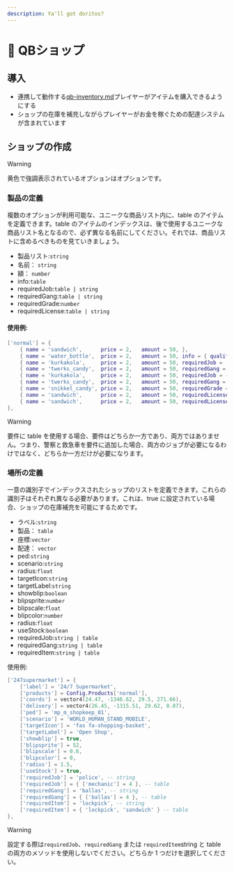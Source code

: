 ```yaml
---
description: Ya'll got doritos?
---
```


# 🏪 QBショップ

## 導入

- 連携して動作する[qb-inventory.md](qb-inventory.md 'mention')プレイヤーがアイテムを購入できるようにする
- ショップの在庫を補充しながらプレイヤーがお金を稼ぐための配達システムが含まれています

## ショップの作成

> [!WARNING]
> 黄色で強調表示されているオプションはオプションです。

### 製品の定義

複数のオプションが利用可能な、ユニークな商品リスト内に、table のアイテムを定義できます。table のアイテムのインデックスは、後で使用するユニークな商品リスト名となるので、必ず異なる名前にしてください。それでは、商品リストに含めるべきものを見ていきましょう。

- 製品リスト:`string`
- 名前： `string`
- 額： `number`
- info:`table`
- requiredJob:`table | string`
- requiredGang:`table | string`
- requiredGrade:`number`
- requiredLicense:`table | string`&#x20;

#### 使用例:

```lua
['normal'] = {
    { name = 'sandwich',      price = 2,   amount = 50, },
    { name = 'water_bottle',  price = 2,   amount = 50, info = { quality = 100 } },
    { name = 'kurkakola',     price = 2,   amount = 50, requiredJob = 'police' },
    { name = 'twerks_candy',  price = 2,   amount = 50, requiredGang = 'ballas' },
    { name = 'kurkakola',     price = 2,   amount = 50, requiredJob = { 'police', 'ambulance' } },
    { name = 'twerks_candy',  price = 2,   amount = 50, requiredGang = { 'ballas', 'lostmc' } },
    { name = 'snikkel_candy', price = 2,   amount = 50, requiredGrade = 3 },
    { name = 'sandwich',      price = 2,   amount = 50, requiredLicense = 'weapon' },
    { name = 'sandwich',      price = 2,   amount = 50, requiredLicense = { 'weapon', 'driver' } },
},
```

> [!WARNING]
> 要件に table を使用する場合、要件はどちらか一方であり、両方ではありません。つまり、警察と救急車を要件に追加した場合、両方のジョブが必要になるわけではなく、どちらか一方だけが必要になります。

### 場所の定義

一意の識別子でインデックスされたショップのリストを定義できます。これらの識別子はそれぞれ異なる必要があります。これは、true に設定されている場合、ショップの在庫補充を可能にするためです。

- ラベル:`string`
- 製品： `table`
- 座標:`vector`
- 配達： `vector`
- ped:`string`
- scenario:`string`
- radius:`float`
- targetIcon:`string`
- targetLabel:`string`
- showblip:`boolean`
- blipsprite:`number`
- blipscale:`float`
- blipcolor:`number`
- radius:`float`
- useStock:`boolean`
- requiredJob:`string | table`
- requiredGang:`string | table`
- requiredItem:`string | table`

使用例:

```lua
['247supermarket'] = {
    ['label'] = '24/7 Supermarket',
    ['products'] = Config.Products['normal'],
    ['coords'] = vector4(24.47, -1346.62, 29.5, 271.66),
    ['delivery'] = vector4(26.45, -1315.51, 29.62, 0.07),
    ['ped'] = 'mp_m_shopkeep_01',
    ['scenario'] = 'WORLD_HUMAN_STAND_MOBILE',
    ['targetIcon'] = 'fas fa-shopping-basket',
    ['targetLabel'] = 'Open Shop',
    ['showblip'] = true,
    ['blipsprite'] = 52,
    ['blipscale'] = 0.6,
    ['blipcolor'] = 0,
    ['radius'] = 1.5,
    ['useStock'] = true,
    ['requiredJob'] = 'police', -- string
    ['requiredJob'] = { ['mechanic'] = 4 }, -- table
    ['requiredGang'] = 'ballas', -- string
    ['requiredGang'] = { ['ballas'] = 4 }, -- table
    ['requiredItem'] = 'lockpick', -- string
    ['requiredItem'] = { 'lockpick', 'sandwich' } -- table
},
```

> [!WARNING]
> 設定する際は`requiredJob`、`requiredGang` または `requiredItem`string と table の両方のメソッドを使用しないでください。どちらか 1 つだけを選択してください。
